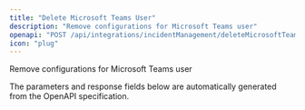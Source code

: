 ```yaml
---
title: "Delete Microsoft Teams User"
description: "Remove configurations for Microsoft Teams user"
openapi: "POST /api/integrations/incidentManagement/deleteMicrosoftTeamsUser"
icon: "plug"
---
```


Remove configurations for Microsoft Teams user

<Note>
The parameters and response fields below are automatically generated from the OpenAPI specification.
</Note>
